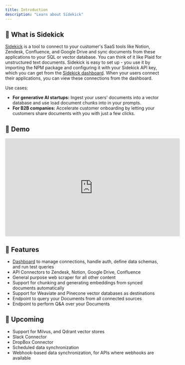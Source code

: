 ```yaml
---
title: Introduction
description: "Learn about Sidekick"
---
```


## 🚚 What is Sidekick
[Sidekick](https://getsidekick.ai/) is a tool to connect to your customer's SaaS tools like Notion, Zendesk, Confluence, and Google Drive and sync documents from these applications to your SQL or vector database. You can think of it like Plaid for unstructured text documents. Sidekick is easy to set up - you use it by importing the NPM package and configuring it with your Sidekick API key, which you can get from the [Sidekick dashboard](http://dashboard.getsidekick.ai/). When your users connect their applications, you can view these connections from the dashboard.

Use cases:
* **For generative AI startups:** Ingest your users' documents into a vector database and use load document chunks into in your prompts.
* **For B2B companies:** Accelerate customer onboarding by letting your customers share documents with you with just a few clicks.


## 🎥 Demo
<iframe width="560" height="315" src="https://www.youtube.com/embed/hH09kWi6Si0" title="YouTube video player" frameborder="0" allow="accelerometer; autoplay; clipboard-write; encrypted-media; gyroscope; picture-in-picture; web-share" allowfullscreen></iframe>


## 💎 Features
* [Dashboard](https://app.getsidekick.ai/sign-in) to manage connections, handle auth, define data schemas, and run test queries
* API Connectors to Zendesk, Notion, Google Drive, Confluence
* General purpose web scraper for all other content
* Support for chunking and generating embeddings from synced documents automatically
* Support for Weaviate and Pinecone vector databases as destinations
* Endpoint to query your Documents from all connected sources
* Endpoint to perform Q&A over your Documents

## 🚧 Upcoming
* Support for Milvus, and Qdrant vector stores
* Slack Connector
* DropBox Connector
* Scheduled data synchronization
* Webhook-based data synchronization, for APIs where webhooks are available
